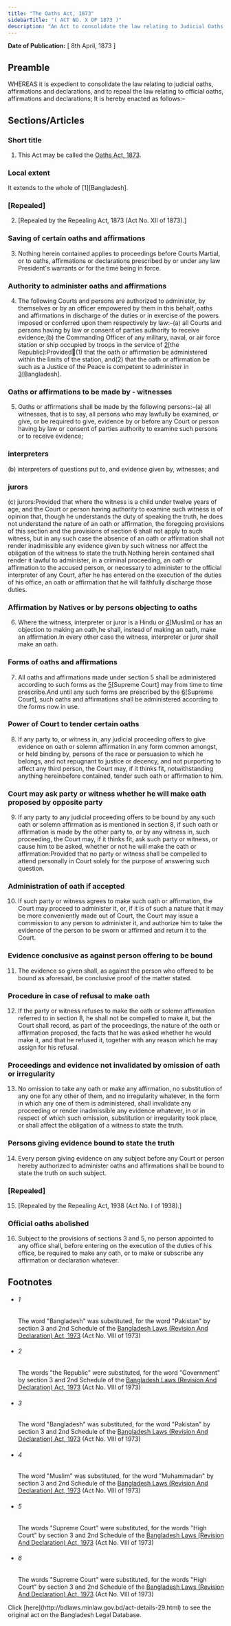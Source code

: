 ```yaml
---
title: "The Oaths Act, 1873"
sidebarTitle: "( ACT NO. X OF 1873 )"
description: "An Act to consolidate the law relating to Judicial Oaths, and for other purposes."
---
```


**Date of Publication:** [ 8th April, 1873 ]

## Preamble

WHEREAS it is expedient to consolidate the law relating to judicial oaths, affirmations and declarations, and to repeal the law relating to official oaths, affirmations and declarations; It is hereby enacted as follows:–

## Sections/Articles

### Short title

1. This Act may be called the [Oaths Act, 1873](/act-29.html "Oaths Act, 1873").

### Local extent

It extends to the whole of [1][Bangladesh].

### [Repealed]

2. [Repealed by the Repealing Act, 1873 (Act No. XII of 1873).]

### Saving of certain oaths and affirmations

3. Nothing herein contained applies to proceedings before Courts Martial, or to oaths, affirmations or declarations prescribed by or under any law President's warrants or for the time being in force.

### Authority to administer oaths and affirmations

4. The following Courts and persons are authorized to administer, by themselves or by an officer empowered by them in this behalf, oaths and affirmations in discharge of the duties or in exercise of the powers imposed or conferred upon them respectively by law:–(a) all Courts and persons having by law or consent of parties authority to receive evidence;(b) the Commanding Officer of any military, naval, or air force station or ship occupied by troops in the service of [2](1)[the Republic]:Provided(1) that the oath or affirmation be administered within the limits of the station, and(2) that the oath or affirmation be such as a Justice of the Peace is competent to administer in [3](2)[Bangladesh].

### Oaths or affirmations to be made by - witnesses

5. Oaths or affirmations shall be made by the following persons:–(a) all witnesses, that is to say, all persons who may lawfully be examined, or give, or be required to give, evidence by or before any Court or person having by law or consent of parties authority to examine such persons or to receive evidence;

### interpreters

(b) interpreters of questions put to, and evidence given by, witnesses; and

### jurors

(c) jurors:Provided that where the witness is a child under twelve years of age, and the Court or person having authority to examine such witness is of opinion that, though he understands the duty of speaking the truth, he does not understand the nature of an oath or affirmation, the foregoing provisions of this section and the provisions of section 6 shall not apply to such witness, but in any such case the absence of an oath or affirmation shall not render inadmissible any evidence given by such witness nor affect the obligation of the witness to state the truth.Nothing herein contained shall render it lawful to administer, in a criminal proceeding, an oath or affirmation to the accused person, or necessary to administer to the official interpreter of any Court, after he has entered on the execution of the duties of his office, an oath or affirmation that he will faithfully discharge those duties.

### Affirmation by Natives or by persons objecting to oaths

6. Where the witness, interpreter or juror is a Hindu or [4](1)[Muslim].or has an objection to making an oath,he shall, instead of making an oath, make an affirmation.In every other case the witness, interpreter or juror shall make an oath.

### Forms of oaths and affirmations

7. All oaths and affirmations made under section 5 shall be administered according to such forms as the [5](1)[Supreme Court] may from time to time prescribe.And until any such forms are prescribed by the [6](2)[Supreme Court], such oaths and affirmations shall be administered according to the forms now in use.

### Power of Court to tender certain oaths

8. If any party to, or witness in, any judicial proceeding offers to give evidence on oath or solemn affirmation in any form common amongst, or held binding by, persons of the race or persuasion to which he belongs, and not repugnant to justice or decency, and not purporting to affect any third person, the Court may, if it thinks fit, notwithstanding anything hereinbefore contained, tender such oath or affirmation to him.

### Court may ask party or witness whether he will make oath proposed by opposite party

9. If any party to any judicial proceeding offers to be bound by any such oath or solemn affirmation as is mentioned in section 8, if such oath or affirmation is made by the other party to, or by any witness in, such proceeding, the Court may, if it thinks fit, ask such party or witness, or cause him to be asked, whether or not he will make the oath or affirmation:Provided that no party or witness shall be compelled to attend personally in Court solely for the purpose of answering such question.

### Administration of oath if accepted

10. If such party or witness agrees to make such oath or affirmation, the Court may proceed to administer it, or, if it is of such a nature that it may be more conveniently made out of Court, the Court may issue a commission to any person to administer it, and authorize him to take the evidence of the person to be sworn or affirmed and return it to the Court.

### Evidence conclusive as against person offering to be bound

11. The evidence so given shall, as against the person who offered to be bound as aforesaid, be conclusive proof of the matter stated.

### Procedure in case of refusal to make oath

12. If the party or witness refuses to make the oath or solemn affirmation referred to in section 8, he shall not be compelled to make it, but the Court shall record, as part of the proceedings, the nature of the oath or affirmation proposed, the facts that he was asked whether he would make it, and that he refused it, together with any reason which he may assign for his refusal.

### Proceedings and evidence not invalidated by omission of oath or irregularity

13. No omission to take any oath or make any affirmation, no substitution of any one for any other of them, and no irregularity whatever, in the form in which any one of them is administered, shall invalidate any proceeding or render inadmissible any evidence whatever, in or in respect of which such omission, substitution or irregularity took place, or shall affect the obligation of a witness to state the truth.

### Persons giving evidence bound to state the truth

14. Every person giving evidence on any subject before any Court or person hereby authorized to administer oaths and affirmations shall be bound to state the truth on such subject.

### [Repealed]

15. [Repealed by the Repealing Act, 1938 (Act No. I of 1938).]

### Official oaths abolished

16. Subject to the provisions of sections 3 and 5, no person appointed to any office shall, before entering on the execution of the duties of his office, be required to make any oath, or to make or subscribe any affirmation or declaration whatever.

## Footnotes

- ###### 1

  The word "Bangladesh" was substituted, for the word "Pakistan" by section 3 and 2nd Schedule of the [Bangladesh Laws (Revision And Declaration) Act, 1973](/act-430.html "Bangladesh Laws (Revision And Declaration) Act, 1973") (Act No. VIII of 1973)

- ###### 2

  The words "the Republic" were substituted, for the word "Government" by section 3 and 2nd Schedule of the [Bangladesh Laws (Revision And Declaration) Act, 1973](/act-430.html "Bangladesh Laws (Revision And Declaration) Act, 1973") (Act No. VIII of 1973)

- ###### 3

  The word "Bangladesh" was substituted, for the word "Pakistan" by section 3 and 2nd Schedule of the [Bangladesh Laws (Revision And Declaration) Act, 1973](/act-430.html "Bangladesh Laws (Revision And Declaration) Act, 1973") (Act No. VIII of 1973)

- ###### 4

  The word "Muslim" was substituted, for the word "Muhammadan" by section 3 and 2nd Schedule of the [Bangladesh Laws (Revision And Declaration) Act, 1973](/act-430.html "Bangladesh Laws (Revision And Declaration) Act, 1973") (Act No. VIII of 1973)

- ###### 5

  The words "Supreme Court" were substituted, for the words "High Court" by section 3 and 2nd Schedule of the [Bangladesh Laws (Revision And Declaration) Act, 1973](/act-430.html "Bangladesh Laws (Revision And Declaration) Act, 1973") (Act No. VIII of 1973)

- ###### 6

  The words "Supreme Court" were substituted, for the words "High Court" by section 3 and 2nd Schedule of the [Bangladesh Laws (Revision And Declaration) Act, 1973](/act-430.html "Bangladesh Laws (Revision And Declaration) Act, 1973") (Act No. VIII of 1973)

<Note>
  Click [here](http://bdlaws.minlaw.gov.bd/act-details-29.html) to see the original act on the Bangladesh Legal Database.
</Note>
